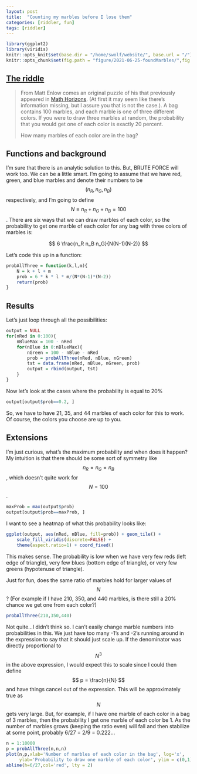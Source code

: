 ```yaml
---
layout: post
title:  "Counting my marbles before I lose them"
categories: [riddler, fun]
tags: [riddler]
---
```


```r
library(ggplot2)
library(viridis)
knitr::opts_knit$set(base.dir = "/home/swolf/website/", base.url = "/")
knitr::opts_chunk$set(fig.path = "figure/2021-06-25-foundMarbles/",fig.width=12)
```

## [The riddle](https://fivethirtyeight.com/features/can-you-count-your-marbles/)

> From Matt Enlow comes an original puzzle of his that previously appeared in [Math Horizons](http://digitaleditions.sheridan.com/publication/?i=648526&view=contentsBrowser). (At first it may seem like there’s information missing, but I assure you that is not the case.).  A bag contains 100 marbles, and each marble is one of three different colors. If you were to draw three marbles at random, the probability that you would get one of each color is exactly 20 percent.
>
> How many marbles of each color are in the bag?

## Functions and background

I'm sure that there is an analytic solution to this.  But, BRUTE FORCE will work too.  We can be a little smart.  I'm going to assume that we have red, green, and blue marbles and denote their numbers to be $$ (n_R, n_G, n_B) $$ respectively, and I'm going to define $$N \equiv n_R + n_G + n_B = 100$$.  There are six ways that we can draw marbles of each color, so the probability to get one marble of each color for any bag with three colors of marbles is:

$$
6 \frac{n_R n_B n_G}{N(N-1)(N-2)} 
$$

Let's code this up in a function:

```r
probAllThree = function(k,l,m){
    N = k + l + m
    prob = 6 * k * l * m/(N*(N-1)*(N-2))
    return(prob)
}
```

## Results

Let's just loop through all the possibilities:

```r
output = NULL
for(nRed in 0:100){
    nBlueMax = 100 - nRed
    for(nBlue in 0:nBlueMax){
        nGreen = 100 - nBlue - nRed
        prob = probAllThree(nRed, nBlue, nGreen)
        tst = data.frame(nRed, nBlue, nGreen, prob)
        output = rbind(output, tst)
    }
}
```

Now let's look at the cases where the probability is equal to 20%

```r
output[output$prob==0.2, ]
```

So, we have to have 21, 35, and 44 marbles of each color for this to work.  Of course, the colors you choose are up to you.

## Extensions

I'm just curious, what's the maximum probability and when does it happen?  My intuition is that there should be some sort of symmetry like $$n_R = n_G = n_B$$, which doesn't quite work for $$N=100$$.

```r
maxProb = max(output$prob)
output[output$prob==maxProb, ]
```

I want to see a heatmap of what this probability looks like:

```r
ggplot(output, aes(nRed, nBlue, fill=prob)) + geom_tile() +
    scale_fill_viridis(discrete=FALSE) +
    theme(aspect.ratio=1) + coord_fixed()
```

This makes sense.  The probability is low when we have very few reds (left edge of triangle), very few blues (bottom edge of triangle), or very few greens (hypotenuse of triangle).

Just for fun, does the same ratio of marbles hold for larger values of $$N$$?  (For example if I have 210, 350, and 440 marbles, is there still a 20% chance we get one from each color?)

```r
probAllThree(210,350,440)
```

Not quite...I didn't think so.  I can't easily change marble numbers into probabilities in this.  We just have too many -1's and -2's running around in the expression to say that it should just scale up.  If the denominator was directly proportional to $$N^3$$ in the above expression, I would expect this to scale since I could then define $$ p = \frac{n}{N} $$ and have things cancel out of the expression.  This will be approximately true as $$N$$ gets very large.  But, for example, if I have one marble of each color in a bag of 3 marbles, then the probability I get one marble of each color be 1.  As the number of marbles grows (keeping the ratio even) will fall and then stabilize at some point, probably 6/27 = 2/9 = 0.222...

```r
n = 1:10000
p = probAllThree(n,n,n)
plot(n,p,xlab='Number of marbles of each color in the bag', log='x',
     ylab='Probability to draw one marble of each color', ylim = c(0,1))
abline(h=6/27,col='red', lty = 2)
```

